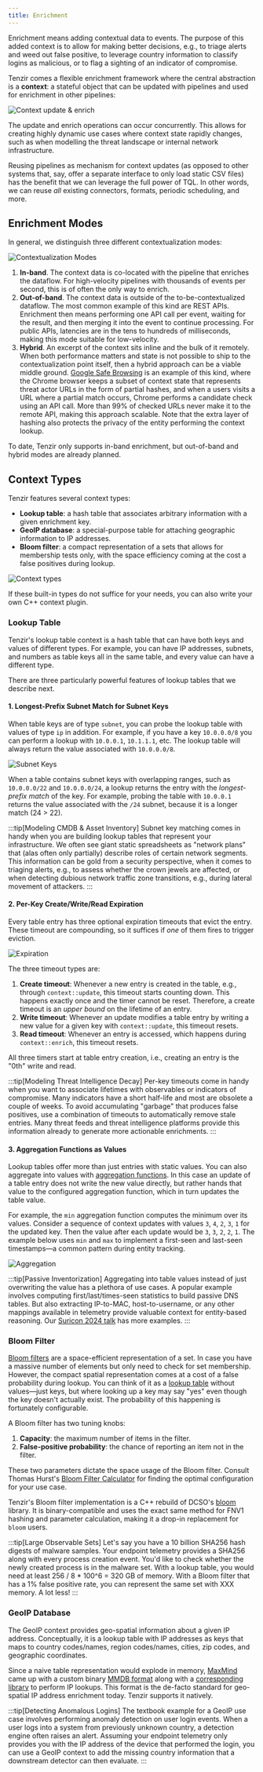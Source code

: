 ```yaml
---
title: Enrichment
---
```


Enrichment means adding contextual data to events. The purpose of this added
context is to allow for making better decisions, e.g., to triage alerts and weed
out false positive, to leverage country information to classify logins as
malicious, or to flag a sighting of an indicator of compromise.

Tenzir comes a flexible enrichment framework where the central abstraction is a
**context**: a stateful object that can be updated with pipelines and used for
enrichment in other pipelines:

![Context update & enrich](enrichment/context-update-enrich.svg)

The update and enrich operations can occur concurrently. This allows for
creating highly dynamic use cases where context state rapidly changes, such as
when modelling the threat landscape or internal network infrastructure.

Reusing pipelines as mechanism for context updates (as opposed to other systems
that, say, offer a separate interface to only load static CSV files) has the
benefit that we can leverage the full power of TQL. In other words, we can reuse
*all* existing connectors, formats, periodic scheduling, and more.

## Enrichment Modes

In general, we distinguish three different contextualization modes:

![Contextualization Modes](enrichment/contextualization-modes.svg)

1. **In-band**. The context data is co-located with the pipeline that enriches
   the dataflow. For high-velocity pipelines with thousands of events per
   second, this is of often the only way to enrich.
2. **Out-of-band**. The context data is outside of the to-be-contextualized
   dataflow. The most common example of this kind are REST APIs. Enrichment then
   means performing one API call per event, waiting for the result, and then
   merging it into the event to continue processing. For public APIs, latencies
   are in the tens to hundreds of milliseconds, making this mode suitable for
   low-velocity.
3. **Hybrid**. An excerpt of the context sits inline and the bulk of it
   remotely. When both performance matters and state is not possible to ship
   to the contextualization point itself, then a hybrid approach can be a viable
   middle ground. [Google Safe Browsing][safebrowsing] is an example of this
   kind, where the Chrome browser keeps a subset of context state that
   represents threat actor URLs in the form of partial hashes, and when a users
   visits a URL where a partial match occurs, Chrome performs a candidate check
   using an API call. More than 99% of checked URLs never make it to the remote
   API, making this approach scalable. Note that the extra layer of hashing also
   protects the privacy of the entity performing the context lookup.

[safebrowsing]: https://security.googleblog.com/2022/08/how-hash-based-safe-browsing-works-in.html

To date, Tenzir only supports in-band enrichment, but out-of-band and hybrid
modes are already planned.

## Context Types

Tenzir features several context types:

- **Lookup table**: a hash table that associates arbitrary information with a
  given enrichment key.
- **GeoIP database**: a special-purpose table for attaching geographic
  information to IP addresses.
- **Bloom filter**: a compact representation of a sets that allows for
  membership tests only, with the space efficiency coming at the cost a false
  positives during lookup.

![Context types](enrichment/context-types.svg)

If these built-in types do not suffice for your needs, you can also write your
own C++ context plugin.

### Lookup Table

Tenzir's lookup table context is a hash table that can have both keys and values
of different types. For example, you can have IP addresses, subnets, and numbers
as table keys all in the same table, and every value can have a different type.

There are three particularly powerful features of lookup tables that we describe
next.

#### 1. Longest-Prefix Subnet Match for Subnet Keys

When table keys are of type `subnet`, you can probe the lookup table with values
of type `ip` in addition. For example, if you have a key `10.0.0.0/8` you can
perform a lookup with `10.0.0.1`, `10.1.1.1`, etc. The lookup table will always
return the value associated with `10.0.0.0/8`.

![Subnet Keys](enrichment/lookup-table-subnet-keys.svg)

When a table contains subnet keys with overlapping ranges, such as `10.0.0.0/22`
and `10.0.0.0/24`, a lookup returns the entry with the *longest-prefix match* of
the key. For example, probing the table with `10.0.0.1` returns the value
associated with the `/24` subnet, because it is a longer match (24 > 22).

:::tip[Modeling CMDB & Asset Inventory]
Subnet key matching comes in handy when you are building lookup tables that
represent your infrastructure. We often see giant static spreadsheets as
"network plans" that (alas often only partially) describe roles of certain
network segments. This information can be gold from a security perspective, when
it comes to triaging alerts, e.g., to assess whether the crown jewels are
affected, or when detecting dubious network traffic zone transitions, e.g.,
during lateral movement of attackers.
:::

#### 2. Per-Key Create/Write/Read Expiration

Every table entry has three optional expiration timeouts that evict the entry.
These timeout are compounding, so it suffices if *one* of them fires to trigger
eviction.

![Expiration](enrichment/lookup-table-expiration.svg)

The three timeout types are:

1. **Create timeout**: Whenever a new entry is created in the table, e.g.,
   through `context::update`, this timeout starts counting down. This happens
   exactly once and the timer cannot be reset. Therefore, a create timeout is an
   *upper bound* on the lifetime of an entry.
2. **Write timeout**: Whenever an update modifies a table entry by writing a new
   value for a given key with `context::update`, this timeout resets.
3. **Read timeout**: Whenever an entry is accessed, which happens during
   `context::enrich`, this timeout resets.

All three timers start at table entry creation, i.e., creating an entry is the
"0th" write and read.

:::tip[Modeling Threat Intelligence Decay]
Per-key timeouts come in handy when you want to associate lifetimes with
observables or indicators of compromise. Many indicators have a short half-life
and most are obsolete a couple of weeks. To avoid accumulating "garbage" that
produces false positives, use a combination of timeouts to automatically remove
stale entries. Many threat feeds and threat intelligence platforms provide this
information already to generate more actionable enrichments.
:::

#### 3. Aggregation Functions as Values

Lookup tables offer more than just entries with static values. You can also
aggregate into values with [aggregation
functions](../tql2/functions.md#aggregation). In this case an update of a table
entry does not write the new value directly, but rather hands that value to the
configured aggregation function, which in turn updates the table value.

For example, the `min` aggregation function computes the minimum over its
values. Consider a sequence of context updates with values `3`, `4`, `2`, `3`,
`1` for the updated key. Then the value after each update would be `3`, `3`,
`2`, `2`, `1`. The example below uses `min` and `max` to implement a first-seen
and last-seen timestamps—a common pattern during entity tracking.

![Aggregation](enrichment/lookup-table-aggregation.svg)

:::tip[Passive Inventorization]
Aggregating into table values instead of just overwriting the value has a
plethora of use cases. A popular example involves computing
first/last/times-seen statistics to build passive DNS tables. But also
extracting IP-to-MAC, host-to-username, or any other mappings available in
telemetry provide valuable context for entity-based reasoning. Our [Suricon 2024 talk][suricon2024] has more examples.
:::

[suricon2024]: https://docs.google.com/presentation/d/1SnWQMBN7HQ4ASckUgy_kfQyWzHSnrN9zl-m4ptMVolQ/present

### Bloom Filter

[Bloom filters](https://en.wikipedia.org/wiki/Bloom_filter) are a
space-efficient representation of a set. In case you have a massive number of
elements but only need to check for set membership. However, the compact spatial
representation comes at a cost of a false probability during lookup. You can
think of it as a [lookup table](#lookup-table) without values—just keys, but
where looking up a key may say "yes" even though the key doesn't actually exist.
The probability of this happening is fortunately configurable.

A Bloom filter has two tuning knobs:

1. **Capacity**: the maximum number of items in the filter.
2. **False-positive probability**: the chance of reporting an item not in
   the filter.

These two parameters dictate the space usage of the Bloom filter. Consult Thomas
Hurst's [Bloom Filter Calculator](https://hur.st/bloomfilter/) for finding the
optimal configuration for your use case.

Tenzir's Bloom filter implementation is a C++ rebuild of DCSO's
[bloom](https://github.com/DCSO/bloom) library. It is binary-compatible and uses
the exact same method for FNV1 hashing and parameter calculation, making it a
drop-in replacement for `bloom` users.

:::tip[Large Observable Sets]
Let's say you have a 10 billion SHA256 hash digests of malware samples. Your
endpoint telemetry provides a SHA256 along with every process creation event.
You'd like to check whether the newly created process is in the malware set.
With a lookup table, you would need at least 256 / 8 * 100^6 = 320 GB of memory.
With a Bloom filter that has a 1% false positive rate, you can represent the
same set with XXX memory. A lot less!
:::

### GeoIP Database

The GeoIP context provides geo-spatial information about a given IP address.
Conceptually, it is a lookup table with IP addresses as keys that maps to
country codes/names, region codes/names, cities, zip codes, and geographic
coordinates.

Since a naive table representation would explode in memory,
[MaxMind](https://www.maxmind.com/) came up with a custom binary [MMDB
format](https://maxmind.github.io/MaxMind-DB/) along with a [corresponding
library](https://github.com/maxmind/libmaxminddb) to perform IP lookups. This
format is the de-facto standard for geo-spatial IP address enrichment today.
Tenzir supports it natively.

:::tip[Detecting Anomalous Logins]
The textbook example for a GeoIP use case involves performing anomaly detection
on user login events. When a user logs into a system from previously unknown
country, a detection engine often raises an alert. Assuming your endpoint
telemetry only provides you with the IP address of the device that performed the
login, you can use a GeoIP context to add the missing country information that a
downstream detector can then evaluate.
:::